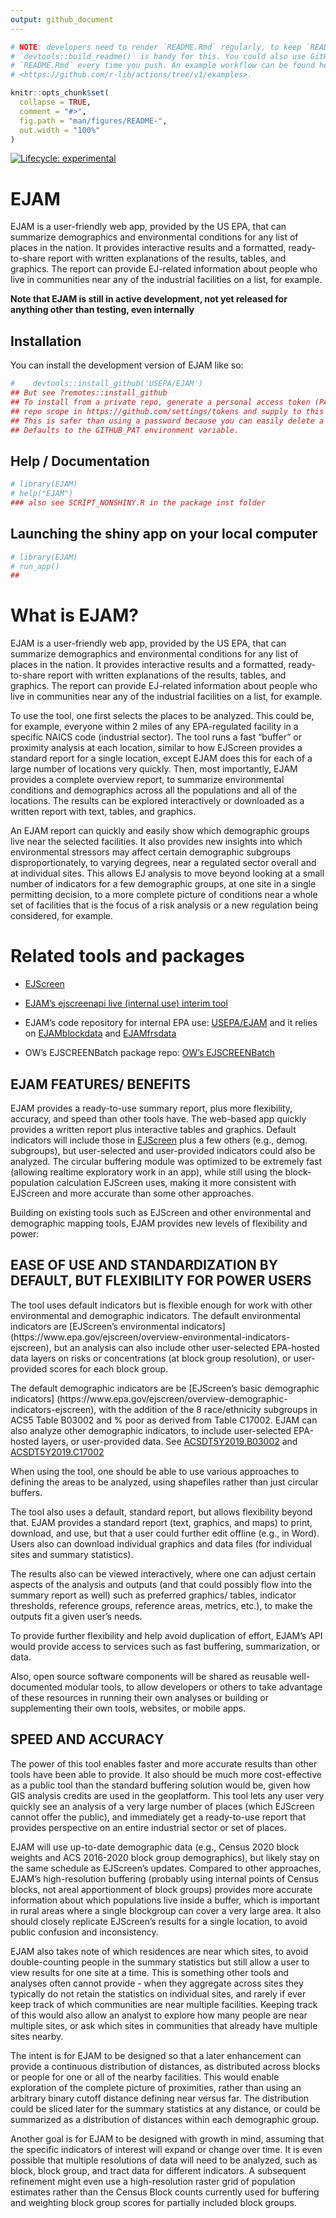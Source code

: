 ```yaml
---
output: github_document
---
```


<!-- README.md is generated from README.Rmd. Please edit that file -->

```r

# NOTE: developers need to render `README.Rmd` regularly, to keep `README.md` up-to-date.
# `devtools::build_readme()` is handy for this. You could also use GitHub Actions to re-render
# `README.Rmd` every time you push. An example workflow can be found here:
# <https://github.com/r-lib/actions/tree/v1/examples>.

knitr::opts_chunk$set(
  collapse = TRUE,
  comment = "#>",
  fig.path = "man/figures/README-",
  out.width = "100%"
)
```

<!-- badges: start -->
[![Lifecycle: experimental](https://img.shields.io/badge/lifecycle-experimental-orange.svg)](https://lifecycle.r-lib.org/articles/stages.html#experimental)
<!-- badges: end -->

# EJAM

EJAM is a user-friendly web app, provided by the US EPA, that can summarize demographics and environmental conditions for any list of places in the nation. It provides interactive results and a formatted, ready-to-share report with written explanations of the results, tables, and graphics. The report can provide EJ-related information about people who live in communities near any of the industrial facilities on a list, for example.

**Note that EJAM is still in active development, not yet released for anything other than testing, even internally**

## Installation

You can install the development version of EJAM like so:

``` r
#    devtools::install_github('USEPA/EJAM')
## But see ?remotes::install_github 
## To install from a private repo, generate a personal access token (PAT) with at least 
## repo scope in https://github.com/settings/tokens and supply to this argument. 
## This is safer than using a password because you can easily delete a PAT without affecting any others.
## Defaults to the GITHUB_PAT environment variable.
```

## Help / Documentation

```r
# library(EJAM)
# help("EJAM")
### also see SCRIPT_NONSHINY.R in the package inst folder

```

## Launching the shiny app on your local computer

```r
# library(EJAM)
# run_app()
##
```

# What is EJAM?

EJAM is a user-friendly web app, provided by the US EPA, that can summarize demographics and environmental conditions for any list of places in the nation. It provides interactive results and a formatted, ready-to-share report with written explanations of the results, tables, and graphics. The report can provide EJ-related information about people who live in communities near any of the industrial facilities on a list, for example.

To use the tool, one first selects the places to be analyzed. This could be, for example, everyone within 2 miles of any EPA-regulated facility in a specific NAICS code (industrial sector). The tool runs a fast "buffer" or proximity analysis at each location, similar to how EJScreen provides a standard report for a single location, except EJAM does this for each of a large number of locations very quickly. Then, most importantly, EJAM provides a complete overview report, to summarize environmental conditions and demographics across all the populations and all of the locations. The results can be explored interactively or downloaded as a written report with text, tables, and graphics.

An EJAM report can quickly and easily show which demographic groups live near the selected facilities. It also provides new insights into which environmental stressors may affect certain demographic subgroups disproportionately, to varying degrees, near a regulated sector overall and at individual sites. This allows EJ analysis to move beyond looking at a small number of indicators for a few demographic groups, at one site in a single permitting decision, to a more complete picture of conditions near a whole set of facilities that is the focus of a risk analysis or a new regulation being considered, for example.

# Related tools and packages

* [EJScreen](https://www.epa.gov/ejscreen)

* [EJAM's ejscreenapi live (internal use) interim tool](https://rstudio-connect.dmap-stage.aws.epa.gov/content/374e6403-c660-4692-b62f-61139d1fef69/) 

* EJAM's code repository for internal EPA use: [USEPA/EJAM](https://github.com/USEPA/EJAM#readme) and it relies on [EJAMblockdata](https://github.com/USEPA/EJAMblockdata#readme) and [EJAMfrsdata](https://github.com/USEPA/EJAMfrsdata#readme) 

* OW's EJSCREENBatch package repo: [OW's EJSCREENBatch](https://github.com/USEPA/EJSCREENBatch#readme)

## EJAM FEATURES/ BENEFITS

EJAM provides a ready-to-use summary report, plus more flexibility, accuracy, and speed than other tools have. The web-based app quickly provides a written report plus interactive tables and graphics. Default indicators will include those in [EJScreen](https://www.epa.gov/ejscreen) plus a few others (e.g., demog. subgroups), but user-selected and user-provided indicators could also be analyzed. The circular buffering module was optimized to be extremely fast (allowing realtime exploratory work in an app), while still using the block-population calculation EJScreen uses, making it more consistent with EJScreen and more accurate than some other approaches.

Building on existing tools such as EJScreen and other environmental and demographic mapping tools, EJAM provides new levels of flexibility and power:

## EASE OF USE AND STANDARDIZATION BY DEFAULT, BUT FLEXIBILITY FOR POWER USERS

The tool uses default indicators but is flexible enough for work with other environmental and demographic indicators. The default environmental indicators are [EJScreen's environmental indicators] (https://www.epa.gov/ejscreen/overview-environmental-indicators-ejscreen), but an analysis can also include other user-selected EPA-hosted data layers on risks or concentrations (at block group resolution), or user-provided scores for each block group. 

The default demographic indicators are be [EJScreen's basic demographic indicators] (https://www.epa.gov/ejscreen/overview-demographic-indicators-ejscreen), with the addition of the 8 race/ethnicity subgroups in ACS5 Table B03002 and % poor as derived from Table C17002. EJAM can also analyze other demographic indicators, to include user-selected EPA-hosted layers, or user-provided data. See [ACSDT5Y2019.B03002](https://data.census.gov/cedsci/table?hidePreview=true&tid=ACSDT5Y2019.B03002) and [ACSDT5Y2019.C17002](https://data.census.gov/cedsci/table?hidePreview=true&tid=ACSDT5Y2019.C17002) 

When using the tool, one should be able to use various approaches to defining the areas to be analyzed, using shapefiles rather than just circular buffers. 

The tool also uses a default, standard report, but allows flexibility beyond that. EJAM provides a standard report (text, graphics, and maps) to print, download, and use, but that a user could further edit offline (e.g., in Word). Users also can download individual graphics and data files (for individual sites and summary statistics). 

The results also can be viewed interactively, where one can adjust certain aspects of the analysis and outputs (and that could possibly flow into the summary report as well) such as preferred graphics/ tables, indicator thresholds, reference groups, reference areas, metrics, etc.), to make the outputs fit a given user's needs. 

To provide further flexibility and help avoid duplication of effort, EJAM's API would provide access to services such as fast buffering, summarization, or data.

Also, open source software components will be shared as reusable well-documented modular tools, to allow developers or others to take advantage of these resources in running their own analyses or building or supplementing their own tools, websites, or mobile apps. 

## SPEED AND ACCURACY

The power of this tool enables faster and more accurate results than other tools have been able to provide. It also should be much more cost-effective as a public tool than the standard buffering solution would be, given how GIS analysis credits are used in the geoplatform. This tool lets any user very quickly see an analysis of a very large number of places (which EJScreen cannot offer the public), and immediately get a ready-to-use report that provides perspective on an entire industrial sector or set of places.

EJAM will use up-to-date demographic data (e.g., Census 2020 block weights and ACS 2016-2020 block group demographics), but likely stay on the same schedule as EJScreen's updates. Compared to other approaches, EJAM's high-resolution buffering (probably using internal points of Census blocks, not areal apportionment of block groups) provides more accurate information about which populations live inside a buffer, which is important in rural areas where a single blockgroup can cover a very large area. It also should closely replicate EJScreen's results for a single location, to avoid public confusion and inconsistency. 

EJAM also takes note of which residences are near which sites, to avoid double-counting people in the summary statistics but still allow a user to view results for one site at a time. This is something other tools and analyses often cannot provide - when they aggregate across sites they typically do not retain the statistics on individual sites, and rarely if ever keep track of which communities are near multiple facilities. Keeping track of this would also allow an analyst to explore how many people are near multiple sites, or ask which sites in communities that already have multiple sites nearby.

The intent is for EJAM to be designed so that a later enhancement can provide a continuous distribution of distances, as distributed across blocks or people for one or all of the nearby facilities. This would enable exploration of the complete picture of proximities, rather than using an arbitrary binary cutoff distance defining near versus far. The distribution could be sliced later for the summary statistics at any distance, or could be summarized as a distribution of distances within each demographic group. 

Another goal is for EJAM to be designed with growth in mind, assuming that the specific indicators of interest will expand or change over time. It is even possible that multiple resolutions of data will need to be analyzed, such as block, block group, and tract data for different indicators. A subsequent refinement might even use a high-resolution raster grid of population estimates rather than the Census Block counts currently used for buffering and weighting block group scores for partially included block groups.  
